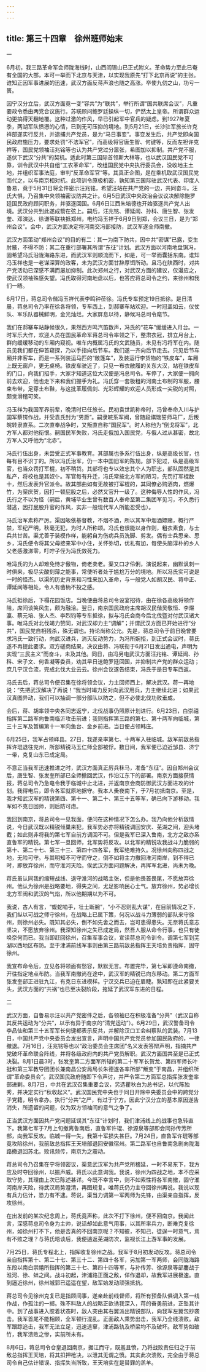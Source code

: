 ```yaml
---
---
---
```

title: 第三十四章　徐州班师始末
---





一


6月初，我三路革命军会师陇海线时，山西阎锡山已正式附义。革命势力至此已奄有全国的大部，本可一举而下北京与天津，以实现我原先“打下北京再说”的主张。谁知正因军事进展的迅速，武汉方面反蒋声浪也随之高涨。卒使九仞之山，功亏一篑。

因宁汉分立后，武汉方面竟一变“容共”为“联共”，举行所谓“国共联席会议”，凡重要政令悉由两党合议施行。苏联顾问鲍罗廷操纵一切，俨然太上皇帝。所谓群众运动更搞得天翻地覆。这种过激的作风，早已引起军中官兵的疑虑。到1927年夏季，两湖军队愤懑的心情，已到无可压抑的境地。到5月21日，长沙驻军旅长许克祥部遂实行反共，并逮捕共产党员，是为“马日事变”。事变发生后，共产党即向国民政府施压力，要求处罚“不法军官”，而高级将官唐生智、何键等，反而左袒许克祥等，国民党领袖汪兆铭等也认为共产党过分嚣张，希图加以抑制。共产党不服，遂伏下武汉“分共”的契机。适此时第三国际首领斯大林等，也以武汉国民党不可靠，训令武汉中共自组“工农革命军”，改组国民党中央执行委员会，没收地主土地，并组织军事法庭，审判“反革命军官”等。其真正企图，是在乘机取武汉国民党而代之，以与南京相对抗。此项训令原极机密，孰知第三国际驻武汉代表、印度人鲁易，竟于5月31日将全件密示汪兆铭，希望汪站在共产党的一边，共同奋斗。汪氏大惧，乃召集中央领袖密议防共之计。6月5日武汉中央政治会议议决解除鲍罗廷国民政府顾问职务，并驱逐回国。6月6日江西朱培德也开始驱逐共产党人出境。武汉分共到此遂成箭在弦上。嗣后，汪兆铭、谭延闿、孙科、唐生智、张发奎、邓演达、徐谦等联袂抵郑州，电约冯玉祥于6月9日到郑，会议三日，是为“郑州会议”。会中，武汉方面决定将河南交冯部接防，武汉军遂全师南撤。

武汉方面策动“郑州会议”的目的有二：其一为南下防共，因中共“密谋”已露，变生肘腋，不得不防；其二在重行部署其所谓“东征”计划。武汉方面以河南地盘饵冯，固希望冯氏沿陇海路东进，而武汉军则顺流而下，如是，可一举而囊括东南。谁知冯玉祥也是一老谋深算的政客，未为武汉方面甘辞厚饵所动。且冯在陕西时，对共产党活动已深感不满而屡加抑制。此次郑州之行，对武汉方面的建议，仅漫应之，使武汉领袖殊感失望。冯氏取得河南地盘以后，也答应蒋总司令之约，来徐州和我们一晤。

6月17日，蒋总司令偕冯玉祥代表李鸣钟莅徐。冯氏专车预定19日抵徐。是日清晨，蒋总司令乃率在徐各将领，专车西上，到郝寨车站欢迎。一时冠盖如云，仪仗队、军乐队器械鲜明，金光灿烂。大家屏息以待，静候冯总司令麾节。

我们在郝寨车站静候很久，果然西方鸣汽笛数声，冯氏的“花车”缓缓进入月台。一时军乐大作，欢迎人员在国民革命军蒋总司令率领之下，整肃衣冠，排立月台上，群向缓缓移动的车厢内窥视。唯车内概属冯氏的文武随员，未见有冯将军在内。随员见我们都在伸首窥探，乃以手指向后节车。我们遂一齐向后节走去。只见后节车厢并非客车，而是一系列装运马匹的“敞篷车”，及装运行李货物的“铁皮车”，车厢上既无窗户，更无桌椅。铁皮车驶近了，只见一布衣敝履的关东大汉，站在铁皮车的门口，向我们招手，大家才知道这位大汉便是冯总司令。车停了，大家便一拥向前去欢迎，他也走下来和我们握手为礼。冯氏穿一套极粗的河南土布制的军服，腰束布带，足穿土布鞋，与这批革履佩剑、光彩辉耀的欢迎人员形成一尖锐的对照，颇觉滑稽可笑。

冯玉祥为我国军界前辈，晚清时已任旅长。民初袁世凯称帝时，冯曾奉命入川与护国军蔡锷作战，并受袁氏封为“男爵”。嗣隶皖系军阀，曾随段祺瑞誓师马厂，后叛皖转隶直系。二次直奉战争时，又叛直自称“国民军”。时人称他为“倒戈将军”，北方军人都对他衔恨。嗣国民军失败，冯氏走俄加入国民党，与俄人过从甚密，故北方军人又呼他为“北赤”。

冯氏行伍出身，未尝受正式军事教育。其部属也多系行伍出身，纵是高级长官，也每有目不识丁的。所以冯氏治军，仍一本中国旧军的陈规。部下犯过，纵是高级军官，也当众罚打军棍，初不稍贷。其部将也专以效忠其个人为职志，部队固然是其私产，将校也是其奴仆。军官每有升迁，冯氏常按北方军的陋习，先罚打军棍数十，然后发表升官派令。故其部曲如有无故被打军棍的，其同僚必购酒肉，燃爆竹，为渠庆贺，因打一顿屁股之后，必然又官升一级了。这种侮辱人性的作风，冯氏行之不以为怪（嗣后，黄埔毕业生曾有数百人奉命至第二集团军见习，不久悉行潜逃，因打屁股升官的作风，实非一般现代军人所能忍受也）。

冯氏治军素称严厉。渠因皈依基督教，不烟不酒，所以其军中烟酒嫖赌，概行严禁，军纪严明，秋毫无犯，为时人所称颂。冯氏也很能以身作则，粗衣素食，与士兵共甘苦。渠尤善于装模作样，能躬自为伤病兵员洗脚、剪发。偶有士兵思亲、思乡，冯氏便令将其父母接来军中小住，关怀弥切，优礼有加，每使头脑淳朴的乡人父老感激涕零，叮咛子侄为冯氏效死力。

唯冯氏的为人却难免恃才傲物，倚老卖老。渠又口才伶俐，演说起来，幽默讽刺一时俱来，极尽尖酸刻薄之能事，常使听者处于尴尬万分的境地。所以冯氏实可说是一时的怪杰。以渠的历史背景和习性来加入革命，与一般党人如胡汉民、蒋中正、谭延闿等相处，令人有凿枘不投之感。

冯氏抵徐后，下榻花园饭店。当晚便由蒋总司令设宴招待，由在徐各高级将领作陪，席间谈笑风生，颇为融洽。翌日，南京国民政府主席胡汉民偕吴敬恒、李煜瀛、蔡元培、张人杰、李烈钧等专车抵徐，拟与冯氏会商今后北伐暨对付武汉诸大事。唯冯氏对北伐竭力赞同，对武汉却力主“调解”；并谓武汉方面已开始进行“分共”，国民党自相残杀，殊无谓也。持论尚称公允。先是，蒋总司令于前日晚曾要求冯氏一致行动，向武汉进兵，消灭反动势力，为冯所婉拒，到正式会议时，蒋氏遂不再提此要求。双方磋商结果，决议由蒋、冯联衔于6月21日发出通电，声明为实现“三民主义”而奋斗，未及其他。同日，由冯另电武汉方面汪兆铭、谭延闿、孙科、宋子文、何香凝等委员，劝其早日送鲍罗廷回国，并抑制共产党的群众运动；庶几宁汉合流，完成北伐大业云云。徐州会议遂告结束，冯氏于是日专车西返。

冯氏去后，蒋总司令便召集在徐将领会议，力主回师西上，解决武汉。蒋一再地说：“先把武汉解决了再说！”我当时竭力反对向武汉用兵，力主继续北进；如果武汉真图异动，我们可以抽调一部分部队以防之，但不必使北伐功败垂成。

会后，蒋、胡率领中央各同志返宁，北伐战事仍照原计划进行。6月23日，白崇禧指挥第二路军向鲁南临沂攻击前进；我则指挥第三路的第七、第十两军向临城，第三十三军及暂编第十一军向鱼台、金乡前进。当日便占领韩庄。

6月25日，我军占领峄县。27日，我遂亲率第七、十两军入驻临城。敌军前敌总指挥许琨退往兖州，所部精锐马玉仁师全部被俘。数日间，我军便已迫近邹县、济宁一带，克复山东已成定局。

不意正当我军迅速推进之时，武汉方面真正厉兵秣马，准备“东征”。因自郑州会议后，唐生智、张发奎所部已全师撤回武汉，作沿江东下的部署。南京方面接获情报，蒋总司令乃急电令我于临城中止北进，并返南京会商防御武汉方面进攻的计划。我得电后，即令各军就原地据守。我本人夤夜南下，于7月初抵南京。至是，我才知武汉军的精锐第四、第十一、第二十、第三十五等军，确已向下游移动。我军如不克日回师，则后防可虑。

我回到南京，蒋总司令一见我面，便问在这种情况下怎么办。我乃向他分析敌情说，今日武汉既以精锐倾巢来犯，我军势必亦将精锐调回安庆、芜湖之间，迎头堵截；如此则非将我的第七军自前方调回不可。但是我军已深入鲁南，北方之敌亦系直鲁军的精锐。第七军一旦回师，北军势将反攻。以北军的精锐攻我战斗力脆弱的第十、第二十七、第三十三、第四十四各军，我军绝难持久。况徐州向称四战之地，无险可守。与其明知不可守而守之，倒不如将主力撤回淮河南岸，到不得已时，即放弃徐州，而守淮河天险。俟武汉方面问题解决，再挥军北进，尚未为晚。

蒋氏虽认同我的缩短战线、退守淮河的战略主张，但是他畏首畏尾，不愿放弃徐州。他认为徐州是战略要地，得失之间，尤足影响民心士气。放弃徐州，势必增长北方军阀和武汉的气焰，所以他期期以为不可。

我说，古人有言，“蝮蛇啮手，壮士断腕”，“小不忍则乱大谋”，在目前情况之下，我们纵以可战之师守徐州，在战略上已属下策，何况以战斗力薄弱的部队来守徐州，则徐州必失。既知其必失，倒不如先舍之而去，岂可患得患失。无奈蒋氏意志坚决，不愿放弃徐州。我深知徐州之失已成定局，然吾人服从命令行事，也只有徒唤奈何而已。我当即赶回徐州，召集军事会议，宣读蒋总司令训令。调第七军到芜湖以西地区布防。至于津浦前线军事则由第三路前敌总指挥王天培负责指挥，固守徐州。

我宣布命令后，立见各将领面有愁容，默默无言。布置完毕，第七军即遵命南撤，开往指定地点布防。当我军南撤尚在途中，武汉军的精锐已向东移动。第二方面军张发奎部正进驻九江，有克日东进模样。宁汉交兵已迫在眉睫。孰知即在此紧要关头，武汉方面的“共祸”也已至决裂阶段，拖延了武汉军东进的日程。





二


武汉方面，自鲁易示汪以共产党密件之后，各领袖已在积极准备“分共”（武汉自称其反共运动为“分共”，以示有异于南京的“清党运动”）。6月29日，武汉警备司令李品仙和第三十五军军长何键都表示反共，并解除汉口工会纠察队的武装。7月13日，中国共产党中央委员会发出宣言，声明中国共产党党员参加国民政府的，一律撤退。7月16日，汪兆铭等也以“政治委员会主席团”名义发表答辩声明，指摘共产党破坏革命联合阵线，并将各级政府内的共产党员解职。武汉方面国共至是已正式决裂。8月1日晨3时，张发奎第二方面军所辖的第二十军军长贺龙、第四军师长叶挺和第三军教导团团长兼南昌公安局局长朱德遂各率所部“叛变”于南昌，并组织所谓“革命委员会”。武汉国民政府随即下令声讨，并严令第二方面军总指挥张发奎率部进剿。8月7日，中共在武汉召集重要会议，另选瞿秋白为总书记，以代陈独秀，并决定实行“秋收起义”。武汉国民党中央也于同日开除中央委员会中的跨党分子党籍，明令拿办。执行“分共”之严，有过于宁方。因此宁汉分立的基本原因遂告消失，所遗留的问题，仅为双方领袖间的意气之争了。

正当武汉方面因共产党问题延误其“东征”计划时，我们津浦线上的战事也急转直下。我第七军于7月上旬撤离鲁南后，直鲁军许琨、徐源泉等部即会同孙传芳所部，向我军反攻。临城一得一失，我第十军损失甚巨。7月24日，直鲁军许琨等部竟攻陷徐州，我前敌总指挥王天培部退回安徽宿州。第二路军也自鲁南急剧向陇海路撤退回苏北。败讯频传，南京为之震动。

蒋总司令乃召集在宁将领密议，渠意武汉军为共产党所稽延，一时不易东下，我方应及时夺回徐州，以振声威。蒋氏以此意询我。我说，徐州为四战之地，本不应采取守势，其理由上次已陈述甚详。今既不幸言中，则不如索性将各军南撤，固守淮河南岸天险，待武汉局势澄清，再图规复。唯蒋氏仍力主夺回徐州再说。我说以现有兵力估计，恐力有不逮。蒋说，渠当力调第一军两师为先锋，由渠亲自指挥，反攻徐州。

在出发前的某次纪念周上，蒋氏竟声称，此次不打下徐州，便不回南京。我闻此言，深感蒋总司令身为主帅，说话却如此意气用事，以其所率兵力，断难克复徐州，如徐州打不下，他是否真的不回南京呢？不知彼，不知己，徒逞一时意气，焉有不败之理？与蒋氏晤谈后，我便遄返芜湖防次，监视长江上游军事的发展。

7月25日，蒋氏专程北上，指挥收复徐州之战。我军于8月初发动反攻。蒋总司令亲自指挥第十、第二十七、第三十二、第四十各军，另加第一军两师，会同陇海路东段以南白崇禧所指挥的第三十七、第四十四等军，与孙传芳、徐源泉等部鏖战于淮河、徐、蚌之间。战斗初起，津浦路正面之敌，佯作退却，故我军进展极速。直到逼近徐州，徐州城郭已遥遥在望，敌军始发动顽强抵抗。

蒋总司令见徐州克复已是指顾间事，遂亲赴前线督师，将所有预备队俱调入第一线作战，作孤注的一掷。殊不料敌人的战略正欲诱我深入，蒋的奋勇前进，正坠其计中。到了战事进入胶着状态时，敌人突由其右翼派出精锐部队，向我军左翼包抄袭击。我军首尾不能相顾，全军顿行混乱。正面敌人乘势出击，我军乃全线溃败。敌军跟踪追击，我军无法立足，迅速逃窜，津浦路轨及桥梁均不及破坏。敌军势如破竹，我军溃败之惨，实前所未有。

8月6日，蒋总司令仓皇退回南京，据江而守，既羞且愤，乃将战败责任归之于前敌总指挥王天培，将其扣押枪决，以泄其无谓之愤。其实此次溃败，完全由于蒋总司令自己估计错误、指挥失当所致，王天培实在是替罪的羔羊。